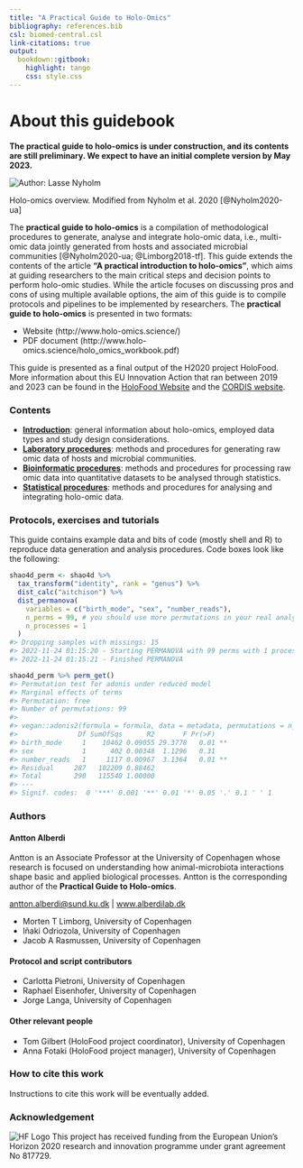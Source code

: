 ```yaml
---
title: "A Practical Guide to Holo-Omics"
bibliography: references.bib
csl: biomed-central.csl
link-citations: true
output:
  bookdown::gitbook:
    highlight: tango
    css: style.css
---
```

# About this guidebook {- #about-this-guidebook}

:::: {.warningbox}
**The practical guide to holo-omics is under construction, and its contents are still preliminary. We expect to have an initial complete version by May 2023.**
:::

![](images/holo-omics_overview_nyholm.png "Author: Lasse Nyholm")

:::: {.imagenote}
Holo-omics overview. Modified from Nyholm et al. 2020 [@Nyholm2020-ua]
:::

The **practical guide to holo-omics** is a compilation of methodological procedures to generate, analyse and integrate holo-omic data, i.e., multi-omic data jointly generated from hosts and associated microbial communities [@Nyholm2020-ua; @Limborg2018-tf]. This guide extends the contents of the article **"A practical introduction to holo-omics"**, which aims at guiding researchers to the main critical steps and decision points to perform holo-omic studies. While the article focuses on discussing pros and cons of using multiple available options, the aim of this guide is to compile protocols and pipelines to be implemented by researchers. The **practical guide to holo-omics** is presented in two formats:

* Website (http://www.holo-omics.science/)
* PDF document (http://www.holo-omics.science/holo_omics_workbook.pdf)

:::: {.graybox}
This guide is presented as a final output of the H2020 project HoloFood. More information about this EU Innovation Action that ran between 2019 and 2023 can be found in the [HoloFood Website](http://www.holofood.eu) and the [CORDIS website](https://cordis.europa.eu/project/id/817729).  
:::

### Contents {-}

* **[Introduction](#holo-omics)**: general information about holo-omics, employed data types and study design considerations.
* **[Laboratory procedures](#about-labwork)**: methods and procedures for generating raw omic data of hosts and microbial communities.
* **[Bioinformatic procedures](#about-bioinformatics)**: methods and procedures for processing raw omic data into quantitative datasets to be analysed through statistics.
* **[Statistical procedures](#about-statistics)**: methods and procedures for analysing and integrating holo-omic data.

### Protocols, exercises and tutorials {- #protocols-exercises-tutorials}

This guide contains example data and bits of code (mostly shell and R) to reproduce data generation and analysis procedures. Code boxes look like the following:

```r
shao4d_perm <- shao4d %>%
  tax_transform("identity", rank = "genus") %>%
  dist_calc("aitchison") %>%
  dist_permanova(
    variables = c("birth_mode", "sex", "number_reads"),
    n_perms = 99, # you should use more permutations in your real analyses!
    n_processes = 1
  )
#> Dropping samples with missings: 15
#> 2022-11-24 01:15:20 - Starting PERMANOVA with 99 perms with 1 processes
#> 2022-11-24 01:15:21 - Finished PERMANOVA

shao4d_perm %>% perm_get()
#> Permutation test for adonis under reduced model
#> Marginal effects of terms
#> Permutation: free
#> Number of permutations: 99
#>
#> vegan::adonis2(formula = formula, data = metadata, permutations = n_perms, by = by, parallel = parall)
#>               Df SumOfSqs      R2       F Pr(>F)   
#> birth_mode     1    10462 0.09055 29.3778   0.01 **
#> sex            1      402 0.00348  1.1296   0.31   
#> number_reads   1     1117 0.00967  3.1364   0.01 **
#> Residual     287   102209 0.88462                  
#> Total        290   115540 1.00000                  
#> ---
#> Signif. codes:  0 '***' 0.001 '**' 0.01 '*' 0.05 '.' 0.1 ' ' 1
```
### Authors {-}

#### Antton Alberdi {- #antton-alberdi}
Antton is an Associate Professor at the University of Copenhagen whose research is focused on understanding how animal-microbiota interactions shape basic and applied biological processes. Antton is the corresponding author of the **Practical Guide to Holo-omics**.

:::: {.tipbox}
[antton.alberdi@sund.ku.dk](antton.alberdi@sund.ku.dk) | [www.alberdilab.dk](www.alberdilab.dk)
:::


* Morten T Limborg, University of Copenhagen
* Iñaki Odriozola, University of Copenhagen
* Jacob A Rasmussen, University of Copenhagen

#### Protocol and script contributors {-}

* Carlotta Pietroni, University of Copenhagen
* Raphael Eisenhofer, University of Copenhagen
* Jorge Langa, University of Copenhagen

#### Other relevant people {-}

* Tom Gilbert (HoloFood project coordinator), University of Copenhagen
* Anna Fotaki (HoloFood project manager), University of Copenhagen

### How to cite this work {-}
Instructions to cite this work will be eventually added.

### Acknowledgement {-}
![HF Logo](images/holofood_logo_large.png)
This project has received funding from the European Union's Horizon 2020 research and innovation programme under grant agreement No 817729.
